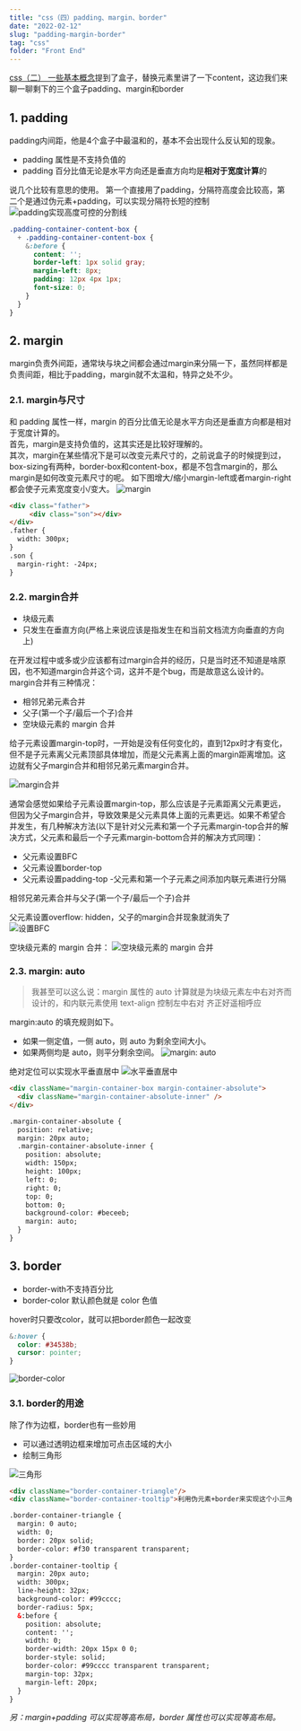 ```yaml
---
title: "css（四）padding、margin、border"
date: "2022-02-12"
slug: "padding-margin-border"
tag: "css"
folder: "Front End"
---
```


[css（二） 一些基本概念](https://www.whyyy.net/blog/css-basic)提到了盒子，替换元素里讲了一下content，这边我们来聊一聊剩下的三个盒子padding、margin和border

## 1. padding
padding内间距，他是4个盒子中最温和的，基本不会出现什么反认知的现象。
- padding 属性是不支持负值的
- padding 百分比值无论是水平方向还是垂直方向均是**相对于宽度计算**的

说几个比较有意思的使用。
第一个直接用了padding，分隔符高度会比较高，第二个是通过伪元素+padding，可以实现分隔符长短的控制
![padding实现高度可控的分割线](./css-padding-margin-border/split.png)
``` css
.padding-container-content-box {
  + .padding-container-content-box {
    &:before {
      content: '';
      border-left: 1px solid gray;
      margin-left: 8px;
      padding: 12px 4px 1px;
      font-size: 0;
    }
  }
}
```

## 2. margin
margin负责外间距，通常块与块之间都会通过margin来分隔一下，虽然同样都是负责间距，相比于padding，margin就不太温和，特异之处不少。

### 2.1. margin与尺寸
和 padding 属性一样，margin 的百分比值无论是水平方向还是垂直方向都是相对于宽度计算的。  
首先，margin是支持负值的，这其实还是比较好理解的。  
其次，margin在某些情况下是可以改变元素尺寸的，之前说盒子的时候提到过，box-sizing有两种，border-box和content-box，都是不包含margin的，那么margin是如何改变元素尺寸的呢。
如下图增大/缩小margin-left或者margin-right都会使子元素宽度变小/变大。
![margin](./css-padding-margin-border/margin.png)
``` html
<div class="father">
     <div class="son"></div>
</div>
.father { 
  width: 300px; 
} 
.son { 
  margin-right: -24px; 
}
```

### 2.2. margin合并
- 块级元素
- 只发生在垂直方向(严格上来说应该是指发生在和当前文档流方向垂直的方向上)

在开发过程中或多或少应该都有过margin合并的经历，只是当时还不知道是啥原因，也不知道margin合并这个词，这并不是个bug，而是故意这么设计的。margin合并有三种情况：
- 相邻兄弟元素合并
- 父子(第一个子/最后一个子)合并
- 空块级元素的 margin 合并

给子元素设置margin-top时，一开始是没有任何变化的，直到12px时才有变化，但不是子元素离父元素顶部具体增加，而是父元素离上面的margin距离增加。这边就有父子margin合并和相邻兄弟元素margin合并。  

![margin合并](./css-padding-margin-border/margin-merge.gif)

通常会感觉如果给子元素设置margin-top，那么应该是子元素距离父元素更远，但因为父子margin合并，导致效果是父元素具体上面的元素更远。如果不希望合并发生，有几种解决方法(以下是针对父元素和第一个子元素margin-top合并的解决方式，父元素和最后一个子元素margin-bottom合并的解决方式同理)：
- 父元素设置BFC
- 父元素设置border-top
- 父元素设置padding-top
  -父元素和第一个子元素之间添加内联元素进行分隔

相邻兄弟元素合并与父子(第一个子/最后一个子)合并  

父元素设置overflow: hidden，父子的margin合并现象就消失了  
![设置BFC](./css-padding-margin-border/BFC.gif)

空块级元素的 margin 合并：
![空块级元素的 margin 合并](./css-padding-margin-border/margin-merge-blank.png)

### 2.3. margin: auto
>我甚至可以这么说：margin 属性的 auto 计算就是为块级元素左中右对齐而设计的，和内联元素使用 text-align 控制左中右对 齐正好遥相呼应

margin:auto 的填充规则如下。
- 如果一侧定值，一侧 auto，则 auto 为剩余空间大小。
- 如果两侧均是 auto，则平分剩余空间。
  ![margin: auto](./css-padding-margin-border/margin-auto.png)


绝对定位可以实现水平垂直居中
![水平垂直居中](./css-padding-margin-border/align.png)
``` html
<div className="margin-container-box margin-container-absolute">
  <div className="margin-container-absolute-inner" />
</div>

.margin-container-absolute {
  position: relative;
  margin: 20px auto;
  .margin-container-absolute-inner {
    position: absolute;
    width: 150px;
    height: 100px;
    left: 0;
    right: 0;
    top: 0;
    bottom: 0;
    background-color: #beceeb;
    margin: auto;
  }
}
```

## 3. border

- border-with不支持百分比
- border-color 默认颜色就是 color 色值

hover时只要改color，就可以把border颜色一起改变
``` css
&:hover {
  color: #34538b;
  cursor: pointer;
}
```
![border-color](./css-padding-margin-border/border-color.png)

### 3.1. border的用途
除了作为边框，border也有一些妙用
- 可以通过透明边框来增加可点击区域的大小
- 绘制三角形

![三角形](./css-padding-margin-border/triangle.png)
``` html
<div className="border-container-triangle"/>
<div className="border-container-tooltip">利用伪元素+border来实现这个小三角</div>

.border-container-triangle {
  margin: 0 auto;
  width: 0;
  border: 20px solid;
  border-color: #f30 transparent transparent;
}
.border-container-tooltip {
  margin: 20px auto;
  width: 300px;
  line-height: 32px;
  background-color: #99cccc;
  border-radius: 5px;
  &:before {
    position: absolute;
    content: '';
    width: 0;
    border-width: 20px 15px 0 0;
    border-style: solid;
    border-color: #99cccc transparent transparent;
    margin-top: 32px;
    margin-left: 20px;
  }
}
```

*另：margin+padding 可以实现等高布局，border 属性也可以实现等高布局。*